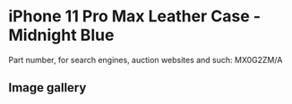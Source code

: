 # iPhone 11 Pro Max Leather Case - Midnight Blue

Part number, for search engines, auction websites and such: MX0G2ZM/A

## Image gallery

<div style={{ width: "768px" }}>
  <GalleryComponent
    images={[
      {
        original: "/everysource/MX0G2",
        thumbnail: "/everypreview/MX0G2",
      },
      {
        original: "/everysource/MX0G2_AV1",
        thumbnail: "/everypreview/MX0G2_AV1",
      },
      {
        original: "/everysource/MX0G2_AV2",
        thumbnail: "/everypreview/MX0G2_AV2",
      },
      {
        original: "/everysource/MX0G2_AV3",
        thumbnail: "/everypreview/MX0G2_AV3",
      },
      {
        original: "/everysource/MX0G2_AV4",
        thumbnail: "/everypreview/MX0G2_AV4",
      },
      {
        original: "/everysource/MX0G2_AV5",
        thumbnail: "/everypreview/MX0G2_AV5",
      }
    ]}
  />
</div>